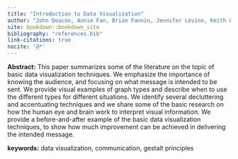 ```yaml
---
title: "Introduction to Data Visualization"
author: "John Deacon, Annie Fan, Brian Fannin, Jennifer Levine, Keith Quigley, Patrick Yu"
site: bookdown::bookdown_site
bibliography: "references.bib"
link-citations: true
nocite: '@*'
---
```


::: {custom-style=Abstract}
**Abstract:** This paper summarizes some of the literature on the topic of basic data visualization techniques. We emphasize the importance of knowing the audience, and focusing on what message is intended to be sent. We provide visual examples of graph types and describe when to use the different types for different situations. We identify several decluttering and accentuating techniques and we share some of the basic research on how the human eye and brain work to interpret visual information. We provide a before-and-after example of the basic data visualization techniques, to show how much improvement can be achieved in delivering the intended message.
:::

:::{custom-style=keywords}
**keywords:** data visualization, communication, gestalt principles
:::
